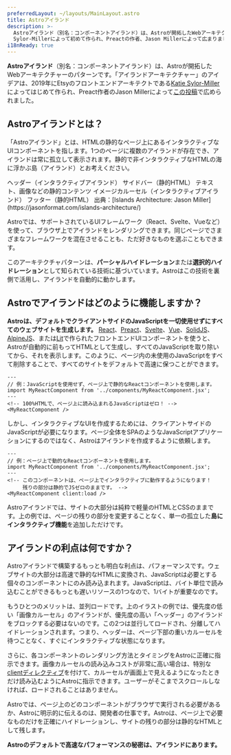 ```yaml
---
preferredLayout: ~/layouts/MainLayout.astro
title: Astroアイランド
description: >-
  Astroアイランド（別名：コンポーネントアイランド）は、Astroが開拓したWebアーキテクチャーのパターンの1つです。「アイランドアーキテクチャ」は、2019年にEtsyのフロントエンドアーキテクトKatie
  Sylor-Millerによって初めて作られ、Preactの作者、Jason Millerによって広まりました。
i18nReady: true
---
```




**Astroアイランド**（別名：コンポーネントアイランド）は、Astroが開拓したWebアーキテクチャーのパターンです。「アイランドアーキテクチャー」のアイデアは、2019年にEtsyのフロントエンドアーキテクトである[Katie Sylor-Miller](https://twitter.com/ksylor)によってはじめて作られ、Preact作者のJason Millerによって[この投稿](https://jasonformat.com/islands-architecture/)で広められました。


## Astroアイランドとは？

「Astroアイランド」とは、HTMLの静的なページ上にあるインタラクティブなUIコンポーネントを指します。1つのページに複数のアイランドが存在でき、アイランドは常に孤立して表示されます。静的で非インタラクティブなHTMLの海に浮かぶ島（アイランド）とお考えください。

<IslandsDiagram>
    <Fragment slot="headerApp">ヘッダー（インタラクティブアイランド）</Fragment>
    <Fragment slot="sidebarApp">サイドバー（静的HTML）</Fragment>
    <Fragment slot="main">
        テキスト、画像などの静的コンテンツ
    </Fragment>
    <Fragment slot="carouselApp">イメージカルーセル（インタラクティブアイランド）</Fragment>
    <Fragment slot="footer">フッター（静的HTML）</Fragment>
    <Fragment slot="source">出典：[Islands Architecture: Jason Miller](https://jasonformat.com/islands-architecture/)</Fragment>
</IslandsDiagram>

Astroでは、サポートされているUIフレームワーク（React、Svelte、Vueなど）を使って、ブラウザ上でアイランドをレンダリングできます。同じページでさまざまなフレームワークを混在させることも、ただ好きなものを選ぶこともできます。

このアーキテクチャパターンは、**パーシャルハイドレーション**または**選択的ハイドレーション**として知られている技術に基づいています。Astroはこの技術を裏側で活用し、アイランドを自動的に動かします。


## Astroでアイランドはどのように機能しますか？

**Astroは、デフォルトでクライアントサイドのJavaScriptを一切使用せずにすべてのウェブサイトを生成します。** [React](https://reactjs.org/)、[Preact](https://preactjs.com/)、[Svelte](https://svelte.dev/)、[Vue](https://vuejs.org/)、[SolidJS](https://www.solidjs.com/)、[AlpineJS](https://alpinejs.dev/)、または[Lit](https://lit.dev/)で作られたフロントエンドUIコンポーネントを使うと、Astroが自動的に前もってHTMLとして生成し、すべてのJavaScriptを取り除いてから、それを表示します。このように、ページ内の未使用のJavaScriptをすべて削除することで、すべてのサイトをデフォルトで高速に保つことができます。

```astro title="src/pages/index.astro"
---
// 例：JavaScriptを使用せず、ページ上で静的なReactコンポーネントを使用します。
import MyReactComponent from '../components/MyReactComponent.jsx';
---
<!-- 100%HTMLで、ページ上に読み込まれるJavaScriptはゼロ！ -->
<MyReactComponent />
```

しかし、インタラクティブなUIを作成するためには、クライアントサイドのJavaScriptが必要になります。ページ全体をSPAのようなJavaScriptアプリケーションにするのではなく、Astroはアイランドを作成するように依頼します。

```astro title="src/pages/index.astro" ins="client:load"
---
// 例：ページ上で動的なReactコンポーネントを使用します。
import MyReactComponent from '../components/MyReactComponent.jsx';
---
<!-- このコンポーネントは、ページ上でインタラクティブに動作するようになります！
     残りの部分は静的でJSゼロのままです。 -->
<MyReactComponent client:load />
```

Astroアイランドでは、サイトの大部分は純粋で軽量のHTMLとCSSのままです。上の例では、ページの残りの部分を変更することなく、単一の孤立した**島にインタラクティブ機能**を追加しただけです。


## アイランドの利点は何ですか？

Astroアイランドで構築するもっとも明白な利点は、パフォーマンスです。ウェブサイトの大部分は高速で静的なHTMLに変換され、JavaScriptは必要とする個々のコンポーネントにのみ読み込まれます。JavaScriptは、バイト単位で読み込むことができるもっとも遅いリソースの1つなので、1バイトが重要なのです。

もうひとつのメリットは、並列ロードです。上のイラストの例では、優先度の低い「画像カルーセル」のアイランドが、優先度の高い「ヘッダー」のアイランドをブロックする必要はないのです。この2つは並行してロードされ、分離してハイドレーションされます。つまり、ヘッダーは、ページ下部の重いカルーセルを待つことなく、すぐにインタラクティブな状態になります。

さらに、各コンポーネントのレンダリング方法とタイミングをAstroに正確に指示できます。画像カルーセルの読み込みコストが非常に高い場合は、特別な[clientディレクティブ](/ja/reference/directives-reference/#client-directives)を付けて、カルーセルが画面上で見えるようになったときだけ読み込むようにAstroに指示できます。ユーザーがそこまでスクロールしなければ、ロードされることはありません。

Astroでは、ページ上のどのコンポーネントがブラウザで実行される必要があるか、Astroに明示的に伝えるのは、開発者の仕事です。Astroは、ページ上で必要なものだけを正確にハイドレーションし、サイトの残りの部分は静的なHTMLとして残します。

**Astroのデフォルトで高速なパフォーマンスの秘密は、アイランドにあります。**

